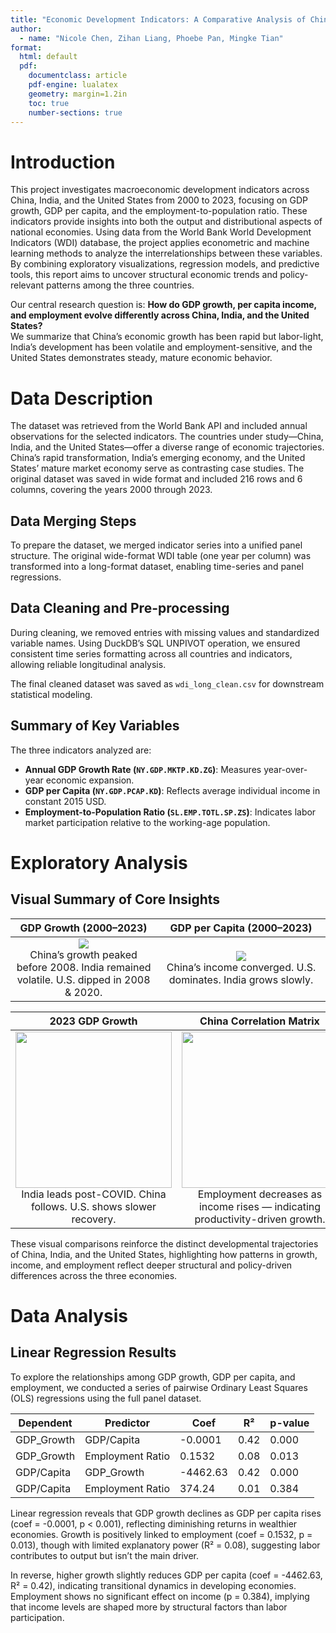 ```yaml
---
title: "Economic Development Indicators: A Comparative Analysis of China, India, and the United States"
author: 
  - name: "Nicole Chen, Zihan Liang, Phoebe Pan, Mingke Tian"
format: 
  html: default
  pdf:
    documentclass: article
    pdf-engine: lualatex
    geometry: margin=1.2in
    toc: true
    number-sections: true
---
```

\clearpage

# Introduction

This project investigates macroeconomic development indicators across China, India, and the United States from 2000 to 2023, focusing on GDP growth, GDP per capita, and the employment-to-population ratio. These indicators provide insights into both the output and distributional aspects of national economies. Using data from the World Bank World Development Indicators (WDI) database, the project applies econometric and machine learning methods to analyze the interrelationships between these variables. By combining exploratory visualizations, regression models, and predictive tools, this report aims to uncover structural economic trends and policy-relevant patterns among the three countries.

Our central research question is: **How do GDP growth, per capita income, and employment evolve differently across China, India, and the United States?**  
We summarize that China’s economic growth has been rapid but labor-light, India’s development has been volatile and employment-sensitive, and the United States demonstrates steady, mature economic behavior.

# Data Description

The dataset was retrieved from the World Bank API and included annual observations for the selected indicators. The countries under study—China, India, and the United States—offer a diverse range of economic trajectories. China’s rapid transformation, India’s emerging economy, and the United States’ mature market economy serve as contrasting case studies. The original dataset was saved in wide format and included 216 rows and 6 columns, covering the years 2000 through 2023.

## Data Merging Steps

To prepare the dataset, we merged indicator series into a unified panel structure. The original wide-format WDI table (one year per column) was transformed into a long-format dataset, enabling time-series and panel regressions.

## Data Cleaning and Pre-processing

During cleaning, we removed entries with missing values and standardized variable names. Using DuckDB’s SQL UNPIVOT operation, we ensured consistent time series formatting across all countries and indicators, allowing reliable longitudinal analysis.

The final cleaned dataset was saved as `wdi_long_clean.csv` for downstream statistical modeling.

## Summary of Key Variables

The three indicators analyzed are:

- **Annual GDP Growth Rate (`NY.GDP.MKTP.KD.ZG`)**: Measures year-over-year economic expansion.
- **GDP per Capita (`NY.GDP.PCAP.KD`)**: Reflects average individual income in constant 2015 USD.
- **Employment-to-Population Ratio (`SL.EMP.TOTL.SP.ZS`)**: Indicates labor market participation relative to the working-age population.

# Exploratory Analysis

## Visual Summary of Core Insights

| **GDP Growth (2000–2023)** | **GDP per Capita (2000–2023)** |
|:--------------------------:|:------------------------------:|
| ![](../figures/exploratory/trend_NY.GDP.MKTP.KD.ZG.png) <br> China’s growth peaked before 2008. India remained volatile. U.S. dipped in 2008 & 2020. | ![](../figures/exploratory/trend_NY.GDP.PCAP.KD.png) <br> China’s income converged. U.S. dominates. India grows slowly. |

| **2023 GDP Growth** | **China Correlation Matrix** |
|:-------------------:|:----------------------------:|
| ![](../figures/exploratory/bar_NY.GDP.MKTP.KD.ZG_2023.png){height=250px} <br> India leads post-COVID. China follows. U.S. shows slower recovery. | ![](../figures/exploratory/corr_CHN.png){height=250px} <br> Employment decreases as income rises — indicating productivity-driven growth. |

These visual comparisons reinforce the distinct developmental trajectories of China, India, and the United States, highlighting how patterns in growth, income, and employment reflect deeper structural and policy-driven differences across the three economies.

# Data Analysis

## Linear Regression Results

To explore the relationships among GDP growth, GDP per capita, and employment, we conducted a series of pairwise Ordinary Least Squares (OLS) regressions using the full panel dataset.

| Dependent | Predictor         | Coef     | R²     | p-value |
|-----------|-------------------|----------|--------|---------|
| GDP_Growth| GDP/Capita        | -0.0001  | 0.42   | 0.000   |
| GDP_Growth| Employment Ratio  | 0.1532   | 0.08   | 0.013   |
| GDP/Capita| GDP_Growth        | -4462.63 | 0.42   | 0.000   |
| GDP/Capita| Employment Ratio  | 374.24   | 0.01   | 0.384   |

Linear regression reveals that GDP growth declines as GDP per capita rises (coef = -0.0001, p < 0.001), reflecting diminishing returns in wealthier economies. Growth is positively linked to employment (coef = 0.1532, p = 0.013), though with limited explanatory power (R² = 0.08), suggesting labor contributes to output but isn't the main driver.

In reverse, higher growth slightly reduces GDP per capita (coef = -4462.63, R² = 0.42), indicating transitional dynamics in developing economies. Employment shows no significant effect on income (p = 0.384), implying that income levels are shaped more by structural factors than labor participation.